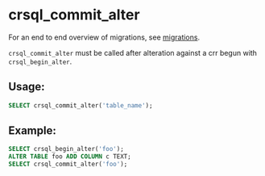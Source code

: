 # crsql_commit_alter

For an end to end overview of migrations, see [migrations](../migrations).

`crsql_commit_alter` must be called after alteration against a crr begun with `crsql_begin_alter`.

## Usage:

```sql
SELECT crsql_commit_alter('table_name');
```

## Example:

```sql
SELECT crsql_begin_alter('foo');
ALTER TABLE foo ADD COLUMN c TEXT;
SELECT crsql_commit_alter('foo');
```

